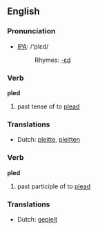 ==English==

=== Pronunciation ===
*[[w:IPA|IPA]]: /'plεd/
*:Rhymes: [[Rhymes:English:-ɛd|-ɛd]]

=== Verb ===
'''pled'''

# past tense of to [[plead]]

=== Translations ===
*Dutch: [[pleitte]], [[pleitten]]

=== Verb ===

'''pled'''

# past participle of to [[plead]]

=== Translations ===
*Dutch: [[gepleit]]